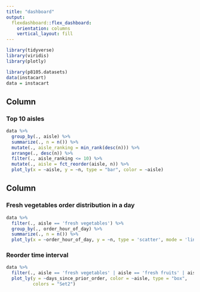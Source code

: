 ```yaml
---
title: "dashboard"
output: 
  flexdashboard::flex_dashboard:
    orientation: columns
    vertical_layout: fill
---
```


```r
library(tidyverse)
library(viridis)
library(plotly)
```

```r
library(p8105.datasets)
data(instacart)
data = instacart
```


Column {data-width=500}
-----------------------------------------------------------------------

### Top 10 aisles

```r
data %>% 
  group_by(., aisle) %>%
  summarize(., n = n()) %>% 
  mutate(., aisle_ranking = min_rank(desc(n))) %>% 
  arrange(., desc(n)) %>% 
  filter(., aisle_ranking <= 10) %>% 
  mutate(., aisle = fct_reorder(aisle, n)) %>% 
  plot_ly(x = ~aisle, y = ~n, type = "bar", color = ~aisle)

```


Column {data-width=500}
-----------------------------------------------------------------------

### Fresh vegetables order distribution in a day

```r
data %>% 
  filter(., aisle == 'fresh vegetables') %>% 
  group_by(., order_hour_of_day) %>% 
  summarize(., n = n()) %>% 
  plot_ly(x = ~order_hour_of_day, y = ~n, type = 'scatter', mode = 'lines')
```

### Reorder time interval

```r
data %>% 
  filter(., aisle == 'fresh vegetables' | aisle == 'fresh fruits' | aisle == 'milk' | aisle == 'bread', reordered =='1') %>% 
  plot_ly(y = ~days_since_prior_order, color = ~aisle, type = "box",
          colors = "Set2")
```